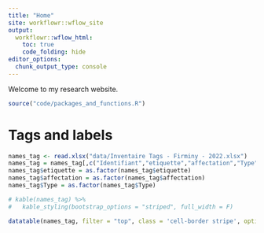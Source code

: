 ```yaml
---
title: "Home"
site: workflowr::wflow_site
output:
  workflowr::wflow_html:
    toc: true
    code_folding: hide
editor_options:
  chunk_output_type: console
---
```


Welcome to my research website.

```r
source("code/packages_and_functions.R")
```

# Tags and labels
```r
names_tag <- read.xlsx("data/Inventaire Tags - Firminy - 2022.xlsx")
names_tag = names_tag[,c("Identifiant","etiquette","affectation","Type")]
names_tag$etiquette = as.factor(names_tag$etiquette)
names_tag$affectation = as.factor(names_tag$affectation)
names_tag$Type = as.factor(names_tag$Type)

# kable(names_tag) %>%
#   kable_styling(bootstrap_options = "striped", full_width = F)

datatable(names_tag, filter = "top", class = 'cell-border stripe', options = list(pageLength = nrow(names_tag)))
```

